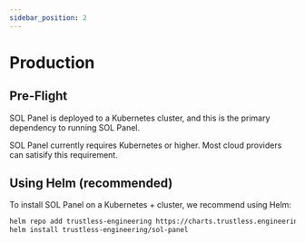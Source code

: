 ```yaml
---
sidebar_position: 2
---
```



# Production

## Pre-Flight

SOL Panel is deployed to a Kubernetes cluster, and this is the primary dependency to running SOL Panel.

SOL Panel currently requires Kubernetes <RequiredVersion component="kubernetes" /> or higher. Most cloud providers can satisify this requirement.

## Using Helm (recommended)

To install SOL Panel on a Kubernetes <RequiredVersion component="kubernetes" />+ cluster, we recommend using Helm:

```bash
helm repo add trustless-engineering https://charts.trustless.engineering
helm install trustless-engineering/sol-panel
```
